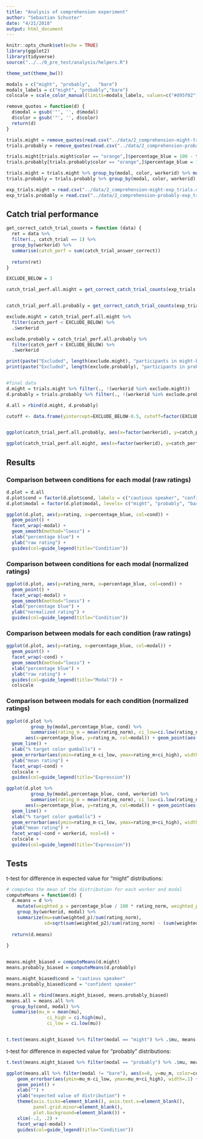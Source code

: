 ```yaml
---
title: "Analysis of comprehension experiment"
author: "Sebastian Schuster"
date: "4/21/2018"
output: html_document
---
```


```r
knitr::opts_chunk$set(echo = TRUE)
library(ggplot2)
library(tidyverse)
source("../../0_pre_test/analysis/helpers.R")

theme_set(theme_bw())

modals = c("might", "probably",   "bare")
modals_labels = c("might", "probably","bare")
colscale = scale_color_manual(limits=modals_labels, values=c("#d95f02", "#66a61e", "#1b9e77"))

```

```r
remove_quotes = function(d) {
  d$modal = gsub('"', '', d$modal)
  d$color = gsub('"', '', d$color)
  return(d)
}
```

```r

trials.might = remove_quotes(read.csv("../data/2_comprehension-might-trials.csv"))
trials.probably = remove_quotes(read.csv("../data/2_comprehension-probably-trials.csv"))

trials.might[trials.might$color == "orange",]$percentage_blue = 100 - trials.might[trials.might$color == "orange",]$percentage_blue
trials.probably[trials.probably$color == "orange",]$percentage_blue = 100 - trials.probably[trials.probably$color == "orange",]$percentage_blue

trials.might = trials.might %>% group_by(modal, color, workerid) %>% mutate(rating_norm = rating / sum(rating), cond = "might") %>% ungroup()
trials.probably = trials.probably %>% group_by(modal, color, workerid) %>% mutate(rating_norm = rating / sum(rating),  cond = "probably") %>% ungroup()

exp_trials.might = read.csv("../data/2_comprehension-might-exp_trials.csv")
exp_trials.probably = read.csv("../data/2_comprehension-probably-exp_trials.csv")

```

## Catch trial performance

```r

get_correct_catch_trial_counts = function (data) {
  ret = data %>% 
  filter(., catch_trial == 1) %>%
  group_by(workerid) %>%
  summarise(catch_perf = sum(catch_trial_answer_correct))
  
  return(ret)
}

EXCLUDE_BELOW = 3

catch_trial_perf.all.might = get_correct_catch_trial_counts(exp_trials.might)


catch_trial_perf.all.probably = get_correct_catch_trial_counts(exp_trials.probably)

exclude.might = catch_trial_perf.all.might %>%
  filter(catch_perf < EXCLUDE_BELOW) %>%
  .$workerid

exclude.probably = catch_trial_perf.all.probably %>%
  filter(catch_perf < EXCLUDE_BELOW) %>%
  .$workerid

print(paste("Excluded", length(exclude.might), "participants in might-biased condition."))
print(paste("Excluded", length(exclude.probably), "participants in probably-biased condition."))


#final data
d.might = trials.might %>% filter(., !(workerid %in% exclude.might))
d.probably = trials.probably %>% filter(., !(workerid %in% exclude.probably))

d.all = rbind(d.might, d.probably)


```

```r

cutoff <- data.frame(yintercept=EXCLUDE_BELOW-0.5, cutoff=factor(EXCLUDE_BELOW-0.5))


ggplot(catch_trial_perf.all.probably, aes(x=factor(workerid), y=catch_perf)) + geom_bar(stat = "identity") + ggtitle("Catch trial performace in probably-biased cond.") + xlab ("participant") + ylab("correct responses") + geom_hline(aes(yintercept=yintercept, linetype=cutoff, color="red"), data=cutoff) + theme(legend.position="none")

```

```r

ggplot(catch_trial_perf.all.might, aes(x=factor(workerid), y=catch_perf)) + geom_bar(stat = "identity") + ggtitle("Catch trial performace in might-biased cond.") + xlab ("participant") + ylab("correct responses") + geom_hline(aes(yintercept=yintercept, linetype=cutoff, color="red"), data=cutoff) + theme(legend.position="none")
```

## Results

### Comparison between conditions for each modal (raw ratings)

```r

d.plot = d.all
d.plot$cond = factor(d.plot$cond, labels = c("cautious speaker", "confident speaker"), levels=c("might", "probably"))
d.plot$modal = factor(d.plot$modal, levels= c("might", "probably", "bare"), ordered = T)

ggplot(d.plot, aes(y=rating, x=percentage_blue, col=cond)) + 
  geom_point() + 
  facet_wrap(~modal) + 
  geom_smooth(method="loess") + 
  xlab("percentage blue") + 
  ylab("raw rating") +
  guides(col=guide_legend(title="Condition"))
```

### Comparison between conditions for each modal (normalized ratings)

```r
ggplot(d.plot, aes(y=rating_norm, x=percentage_blue, col=cond)) + 
  geom_point() + 
  facet_wrap(~modal) + 
  geom_smooth(method="loess") + 
  xlab("percentage blue") + 
  ylab("normalized rating") +
  guides(col=guide_legend(title="Condition"))

```

### Comparison between modals for each condition (raw ratings)

```r

ggplot(d.plot, aes(y=rating, x=percentage_blue, col=modal)) + 
  geom_point() + 
  facet_wrap(~cond) + 
  geom_smooth(method="loess") + 
  xlab("percentage blue") + 
  ylab("raw rating") +
  guides(col=guide_legend(title="Modal")) +
  colscale
```


### Comparison between modals for each condition (normalized ratings)


```r
ggplot(d.plot %>% 
         group_by(modal,percentage_blue, cond) %>% 
         summarise(rating_m = mean(rating_norm), ci_low=ci.low(rating_norm), ci_high=ci.high(rating_norm)), 
       aes(x=percentage_blue, y=rating_m, col=modal)) + geom_point(aes(col=modal)) + 
  geom_line() + 
  xlab("% target color gumballs") +
  geom_errorbar(aes(ymin=rating_m-ci_low, ymax=rating_m+ci_high), width=.1) +
  ylab("mean rating") +
  facet_wrap(~cond) +
  colscale +
  guides(col=guide_legend(title="Expression"))
```

```r
ggplot(d.plot %>% 
         group_by(modal,percentage_blue, cond, workerid) %>% 
         summarise(rating_m = mean(rating_norm), ci_low=ci.low(rating_norm), ci_high=ci.high(rating_norm)), 
       aes(x=percentage_blue, y=rating_m, col=modal)) + geom_point(aes(col=modal)) + 
  geom_line() + 
  xlab("% target color gumballs") +
  geom_errorbar(aes(ymin=rating_m-ci_low, ymax=rating_m+ci_high), width=.1) +
  ylab("mean rating") +
  facet_wrap(~cond + workerid, ncol=8) +
  colscale +
  guides(col=guide_legend(title="Expression"))
```


## Tests

t-test for difference in expected value for "might" distributions:


```r

# computes the mean of the distribution for each worker and modal
computeMeans = function(d) {
  d.means = d %>% 
    mutate(weighted_p = percentage_blue / 100 * rating_norm, weighted_p2 =  (percentage_blue / 100)^2 * rating_norm) %>% 
    group_by(workerid, modal) %>% 
    summarize(mu=sum(weighted_p)/sum(rating_norm), 
              sd=sqrt(sum(weighted_p2)/sum(rating_norm) - (sum(weighted_p)/sum(rating_norm))^2))
    
  return(d.means)
  
}


means.might_biased = computeMeans(d.might)
means.probably_biased = computeMeans(d.probably)

means.might_biased$cond = "cautious speaker"
means.probably_biased$cond = "confident speaker"

means.all = rbind(means.might_biased, means.probably_biased)
means.all = means.all %>% 
  group_by(cond, modal) %>% 
  summarise(mu_m = mean(mu), 
               ci_high = ci.high(mu), 
               ci_low = ci.low(mu))


t.test(means.might_biased %>% filter(modal == "might") %>% .$mu, means.probably_biased %>% filter(modal == "might") %>% .$mu, var.equal = TRUE)

```

t-test for difference in expected value for "probably" distributions:

```r
t.test(means.might_biased %>% filter(modal == "probably") %>% .$mu, means.probably_biased %>% filter(modal == "probably") %>% .$mu, var.equal = TRUE)

ggplot(means.all %>% filter(modal != "bare"), aes(x=0, y=mu_m, color=cond)) +
    geom_errorbar(aes(ymin=mu_m-ci_low, ymax=mu_m+ci_high), width=.1) +
    geom_point() +
    xlab("") +
    ylab("expected value of distribution") +
    theme(axis.ticks=element_blank(), axis.text.x=element_blank(),
          panel.grid.minor=element_blank(), 
          plot.background=element_blank()) +
    xlim(-.2, .2) +
    facet_wrap(~modal) +
    guides(col=guide_legend(title="Condition"))


```

  